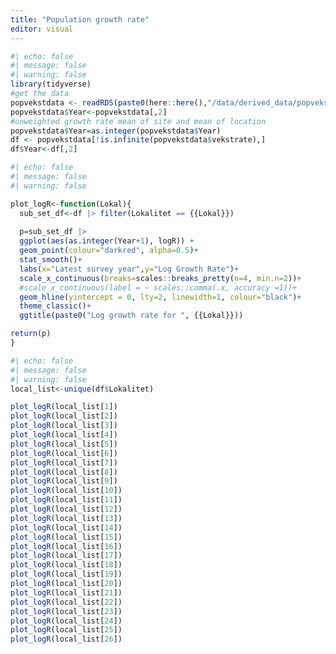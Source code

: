 ```yaml
---
title: "Population growth rate"
editor: visual
---
```


```r
#| echo: false
#| message: false
#| warning: false
library(tidyverse)
#get the data
popvekstdata <- readRDS(paste0(here::here(),"/data/derived_data/popvekstdata.RDS"))
popvekstdata$Year<-popvekstdata[,2]
#unweighted growth rate mean of site and mean of location
popvekstdata$Year=as.integer(popvekstdata$Year)
df <- popvekstdata[!is.infinite(popvekstdata$vekstrate),]
df$Year<-df[,2]
```

```r
#| echo: false
#| message: false
#| warning: false

plot_logR<-function(Lokal){
  sub_set_df<-df |> filter(Lokalitet == {{Lokal}})
  
  p=sub_set_df |> 
  ggplot(aes(as.integer(Year+1), logR)) +
  geom_point(colour="darkred", alpha=0.5)+
  stat_smooth()+
  labs(x="Latest survey year",y="Log Growth Rate")+
  scale_x_continuous(breaks=scales::breaks_pretty(n=4, min.n=2))+
  #scale_x_continuous(label = ~ scales::comma(.x, accuracy =1))+
  geom_hline(yintercept = 0, lty=2, linewidth=1, colour="black")+
  theme_classic()+
  ggtitle(paste0("Log growth rate for ", {{Lokal}}))

return(p)
}


```

```r
#| echo: false
#| message: false
#| warning: false
local_list<-unique(df$Lokalitet)

plot_logR(local_list[1])
plot_logR(local_list[2])
plot_logR(local_list[3])
plot_logR(local_list[4])
plot_logR(local_list[5])
plot_logR(local_list[6])
plot_logR(local_list[7])
plot_logR(local_list[8])
plot_logR(local_list[9])
plot_logR(local_list[10])
plot_logR(local_list[11])
plot_logR(local_list[12])
plot_logR(local_list[13])
plot_logR(local_list[14])
plot_logR(local_list[15])
plot_logR(local_list[16])
plot_logR(local_list[17])
plot_logR(local_list[18])
plot_logR(local_list[19])
plot_logR(local_list[20])
plot_logR(local_list[21])
plot_logR(local_list[22])
plot_logR(local_list[23])
plot_logR(local_list[24])
plot_logR(local_list[25])
plot_logR(local_list[26])
```
